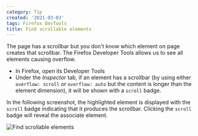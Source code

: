 ```yaml
---
category: Tip
created: '2021-03-03'
tags: Firefox DevTools
title: Find scrollable elements
---
```


The page has a scrollbar but you don't know which element on page creates that scrollbar.
The Firefox Developer Tools allows us to see all elements causing overflow.

-   In Firefox, open its Developer Tools
-   Under the _Inspector_ tab, if an element has a scrollbar (by using either `overflow: scroll` or `overflow: auto` but the content is longer than the element dimension), it will be shown with a `scroll` badge.

In the following screenshot, the highlighted element is displayed with the `scroll` badge indicating that it produces the scrollbar. Clicking the `scroll` badge will reveal the associate element.

![Find scrollable elements](/assets/tips/scrollable-overflow.png)
